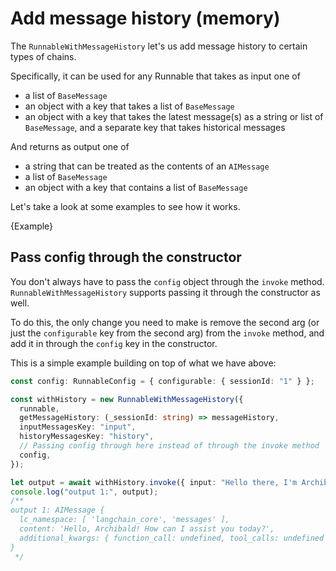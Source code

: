
# Add message history (memory)

The `RunnableWithMessageHistory` let's us add message history to certain types of chains.

Specifically, it can be used for any Runnable that takes as input one of

- a list of `BaseMessage`
- an object with a key that takes a list of `BaseMessage`
- an object with a key that takes the latest message(s) as a string or list of `BaseMessage`, and a separate key that takes historical messages

And returns as output one of

- a string that can be treated as the contents of an `AIMessage`
- a list of `BaseMessage`
- an object with a key that contains a list of `BaseMessage`

Let's take a look at some examples to see how it works.

<CodeBlock language="typescript">{Example}</CodeBlock>

## Pass config through the constructor

You don't always have to pass the `config` object through the `invoke` method. `RunnableWithMessageHistory` supports passing it through the constructor as well.

To do this, the only change you need to make is remove the second arg (or just the `configurable` key from the second arg) from the `invoke` method, and add it in through the `config` key in the constructor.

This is a simple example building on top of what we have above:

```typescript
const config: RunnableConfig = { configurable: { sessionId: "1" } };

const withHistory = new RunnableWithMessageHistory({
  runnable,
  getMessageHistory: (_sessionId: string) => messageHistory,
  inputMessagesKey: "input",
  historyMessagesKey: "history",
  // Passing config through here instead of through the invoke method
  config,
});

let output = await withHistory.invoke({ input: "Hello there, I'm Archibald!" });
console.log("output 1:", output);
/**
output 1: AIMessage {
  lc_namespace: [ 'langchain_core', 'messages' ],
  content: 'Hello, Archibald! How can I assist you today?',
  additional_kwargs: { function_call: undefined, tool_calls: undefined }
}
 */
```
